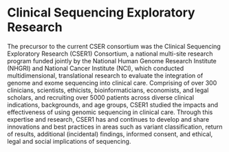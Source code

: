 
<BreadcrumbsProjects />

# Clinical Sequencing Exploratory Research

The precursor to the current CSER consortium was the Clinical Sequencing
Exploratory Research (CSER1) Consortium, a national multi-site research
program funded jointly by the National Human Genome Research Institute (NHGRI)
and National Cancer Institute (NCI), which conducted multidimensional,
translational research to evaluate the integration of genome and exome
sequencing into clinical care. Comprising of over 300 clinicians, scientists,
ethicists, bioinformaticians, economists, and legal scholars, and recruiting
over 5000 patients across diverse clinical indications, backgrounds, and age
groups, CSER1 studied the impacts and effectiveness of using genomic
sequencing in clinical care. Through this expertise and research, CSER1 has
and continues to develop and share innovations and best practices in areas
such as variant classification, return of results, additional (incidental)
findings, informed consent, and ethical, legal and social implications of
sequencing.
